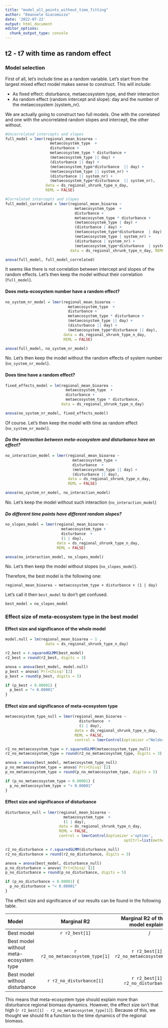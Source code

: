 ```yaml
---
title: "model_all_points_without_time_fitting"
author: "Emanuele Giacomuzzo"
date: '2022-07-22'
output: html_document
editor_options: 
  chunk_output_type: console
---
```


## t2 - t7 with time as random effect

### Model selection

First of all, let's include time as a random variable. Let's start from the largest mixed effect model makes sense to construct. This will include:

-   As fixed effect: disturbance, metaecosystem type, and their interaction
-   As random effect (random intercept and slope): day and the number of the metaecosystem (system_nr).

We are actually going to construct two full models. One with the correlated and one with the uncorrelated random slopes and intercept, the other without.

```r
#Uncorrelated intercepts and slopes
full_model = lmer(regional_mean_bioarea ~ 
                    metaecosystem_type  + 
                    disturbance + 
                    metaecosystem_type * disturbance + 
                    (metaecosystem_type || day) + 
                    (disturbance || day) + 
                    (metaecosystem_type*disturbance  || day) + 
                    (metaecosystem_type || system_nr) + 
                    (disturbance || system_nr) + 
                    (metaecosystem_type*disturbance  || system_nr), 
                  data = ds_regional_shrunk_type_n_day, 
                  REML = FALSE)

#Correlated intercepts and slopes
full_model_correlated = lmer(regional_mean_bioarea ~ 
                               metaecosystem_type  + 
                               disturbance + 
                               metaecosystem_type * disturbance + 
                               (metaecosystem_type | day) + 
                               (disturbance | day) + 
                               (metaecosystem_type*disturbance  | day) + 
                               (metaecosystem_type | system_nr) + 
                               (disturbance | system_nr) + 
                               (metaecosystem_type*disturbance  | system_nr), 
                             data = ds_regional_shrunk_type_n_day, REML = FALSE)

anova(full_model, full_model_correlated)
```

It seems like there is not correlation between intercept and slopes of the random effects. Let's then keep the model without their correlation (`full_model`).

#### Does meta-ecosystem number have a random effect?

```r
no_system_nr_model = lmer(regional_mean_bioarea ~ 
                            metaecosystem_type  + 
                            disturbance + 
                            metaecosystem_type * disturbance + 
                            (metaecosystem_type || day) + 
                            (disturbance || day) + 
                            (metaecosystem_type*disturbance || day), 
                          data = ds_regional_shrunk_type_n_day, 
                          REML = FALSE)

anova(full_model, no_system_nr_model)
```

No. Let's then keep the model without the random effects of system number (`no_system_nr_model`).

#### Does time have a random effect?

```r
fixed_effects_model = lm(regional_mean_bioarea ~ 
                           metaecosystem_type  + 
                           disturbance +
                           metaecosystem_type * disturbance, 
                         data = ds_regional_shrunk_type_n_day)

anova(no_system_nr_model, fixed_effects_model)
```

Of course. Let's then keep the model with time as random effect (`no_system_nr_model`).

#### *Do the interaction between meta-ecosystem and disturbance have an effect?*

```r
no_interaction_model = lmer(regional_mean_bioarea ~ 
                              metaecosystem_type + 
                              disturbance  + 
                              (metaecosystem_type || day) + 
                              (disturbance || day), 
                            data = ds_regional_shrunk_type_n_day, 
                            REML = FALSE)

anova(no_system_nr_model, no_interaction_model)
```

No. Let's keep the model without such interaction (`no_interaction_model`)

#### *Do different time points have different random slopes?*

```r
no_slopes_model = lmer(regional_mean_bioarea ~ 
                         metaecosystem_type + 
                         disturbance  + 
                         (1 | day), 
                       data = ds_regional_shrunk_type_n_day, 
                       REML = FALSE)

anova(no_interaction_model, no_slopes_model)
```

No. Let's then keep the model without slopes (`no_slopes_model`).

Therefore, the best model is the following one:

`regional_mean_bioarea ~ metaecosystem_type + disturbance + (1 | day)`

Let's call it then `best_model` to don't get confused.

```r
best_model = no_slopes_model
```

### Effect size of meta-ecosystem type in the best model

#### Effect size and significance of the whole model

```r

model.null = lm(regional_mean_bioarea ~ 1 , 
                  data = ds_regional_shrunk_type_n_day)

r2_best = r.squaredGLMM(best_model)
r2_best = round(r2_best, digits = 3)

anova = anova(best_model, model.null)
p_best = anova$`Pr(>Chisq)`[2]
p_best = round(p_best, digits = 5)

if (p_best < 0.00001) {
  p_best = "< 0.00001"
}

```

#### Effect size and significance of meta-ecosystem type

```r
metaecosystem_type_null = lmer(regional_mean_bioarea ~  
                                 disturbance  + 
                                 (1 | day),
                               data = ds_regional_shrunk_type_n_day, 
                               REML = FALSE, 
                               control = lmerControl(optimizer ="Nelder_Mead"))

r2_no_metaecosystem_type = r.squaredGLMM(metaecosystem_type_null)
r2_no_metaecosystem_type = round(r2_no_metaecosystem_type, digits = 3)

anova = anova(best_model, metaecosystem_type_null)
p_no_metaecosystem_type = anova$`Pr(>Chisq)`[2]
p_no_metaecosystem_type = round(p_no_metaecosystem_type, digits = 5)

if (p_no_metaecosystem_type < 0.00001) {
  p_no_metaecosystem_type = "< 0.00001"
}

```

#### Effect size and significance of disturbance

```r

disturbance_null = lmer(regional_mean_bioarea ~ 
                          metaecosystem_type  + 
                          (1 | day), 
                        data = ds_regional_shrunk_type_n_day, 
                        REML = FALSE,
                        control = lmerControl(optimizer ='optimx', 
                                                     optCtrl=list(method='L-BFGS-B')))

r2_no_disturbance = r.squaredGLMM(disturbance_null)
r2_no_disturbance = round(r2_no_disturbance, digits = 3)

anova = anova(best_model, disturbance_null)
p_no_disturbance = anova$`Pr(>Chisq)`[2]
p_no_disturbance = round(p_no_disturbance, digits = 5)

if (p_no_disturbance < 0.00001) {
  p_no_disturbance = "< 0.00001"
}

```

The effect size and significance of our results can be found in the following table.

| Model                                  |           Marginal R2           |   Marginal R2 of the best model explained    |         Conditional R2          |  Conditional R2 of the best model explained  |           P-value           |
|:---------------------------------------|:-------------------------------:|:--------------------------------------------:|:-------------------------------:|:--------------------------------------------:|:---------------------------:|
| Best model                             |         `r r2_best[1]`          |                      /                       |         `r r2_best[2]`          |                      /                       |         `r p_best`          |
| Best model without meta-ecosystem type | `r r2_no_metaecosystem_type[1]` | `r r2_best[1] - r2_no_metaecosystem_type[1]` | `r r2_no_metaecosystem_type[2]` | `r r2_best[2] - r2_no_metaecosystem_type[2]` | `r p_no_metaecosystem_type` |
| Best model without disturbance         |    `r r2_no_disturbance[1]`     |    `r r2_best[1] - r2_no_disturbance[1]`     |    `r r2_no_disturbance[2]`     |    `r r2_best[2] - r2_no_disturbance[2]`     |    `r p_no_disturbance`     |

This means that meta-ecosystem type should explain more than disturbance regional biomass dynamics. However, the effect size isn't that high (`r r2_best[1] - r2_no_metaecosystem_type[1]`). Because of this, we thought we should fit a function to the time dynamics of the regional biomass.
